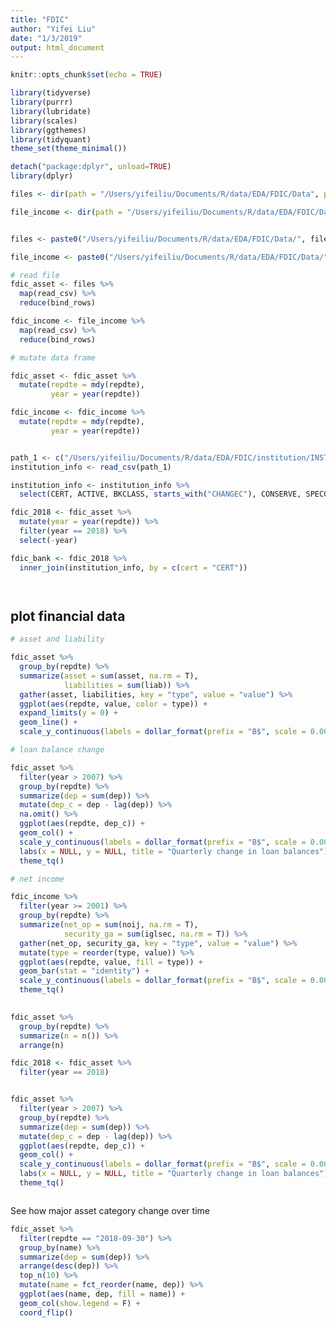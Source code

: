 ```yaml
---
title: "FDIC"
author: "Yifei Liu"
date: "1/3/2019"
output: html_document
---
```


```r
knitr::opts_chunk$set(echo = TRUE)
```

```r
library(tidyverse)
library(purrr)
library(lubridate)
library(scales)
library(ggthemes)
library(tidyquant)
theme_set(theme_minimal())

detach("package:dplyr", unload=TRUE)
library(dplyr)


```


```r
files <- dir(path = "/Users/yifeiliu/Documents/R/data/EDA/FDIC/Data", pattern = "*_Liabilities.csv")

file_income <- dir(path = "/Users/yifeiliu/Documents/R/data/EDA/FDIC/Data", pattern = "*Income_and_Expense.csv")


files <- paste0("/Users/yifeiliu/Documents/R/data/EDA/FDIC/Data/", files)

file_income <- paste0("/Users/yifeiliu/Documents/R/data/EDA/FDIC/Data/", file_income)

# read file
fdic_asset <- files %>%
  map(read_csv) %>%
  reduce(bind_rows)  

fdic_income <- file_income %>%
  map(read_csv) %>%
  reduce(bind_rows) 

# mutate data frame

fdic_asset <- fdic_asset %>% 
  mutate(repdte = mdy(repdte),
         year = year(repdte)) 

fdic_income <- fdic_income %>% 
  mutate(repdte = mdy(repdte),
         year = year(repdte)) 


path_1 <- c("/Users/yifeiliu/Documents/R/data/EDA/FDIC/institution/INSTITUTIONS2.CSV")
institution_info <- read_csv(path_1)

institution_info <- institution_info %>%
  select(CERT, ACTIVE, BKCLASS, starts_with("CHANGEC"), CONSERVE, SPECGRP)

fdic_2018 <- fdic_asset %>% 
  mutate(year = year(repdte)) %>%
  filter(year == 2018) %>%
  select(-year)

fdic_bank <- fdic_2018 %>%
  inner_join(institution_info, by = c(cert = "CERT"))




```


## plot financial data


```r

# asset and liability

fdic_asset %>%
  group_by(repdte) %>%
  summarize(asset = sum(asset, na.rm = T),
            liabilities = sum(liab)) %>%
  gather(asset, liabilities, key = "type", value = "value") %>%
  ggplot(aes(repdte, value, color = type)) +
  expand_limits(y = 0) +
  geom_line() +
  scale_y_continuous(labels = dollar_format(prefix = "B$", scale = 0.000001))

# loan balance change

fdic_asset %>%
  filter(year > 2007) %>%
  group_by(repdte) %>%
  summarize(dep = sum(dep)) %>%
  mutate(dep_c = dep - lag(dep)) %>%
  na.omit() %>%
  ggplot(aes(repdte, dep_c)) +
  geom_col() +
  scale_y_continuous(labels = dollar_format(prefix = "B$", scale = 0.000001)) +
  labs(x = NULL, y = NULL, title = "Quarterly change in loan balances") +
  theme_tq()

# net income 

fdic_income %>%
  filter(year >= 2001) %>%
  group_by(repdte) %>%
  summarize(net_op = sum(noij, na.rm = T),
            security_ga = sum(iglsec, na.rm = T)) %>%
  gather(net_op, security_ga, key = "type", value = "value") %>%
  mutate(type = reorder(type, value)) %>%
  ggplot(aes(repdte, value, fill = type)) +
  geom_bar(stat = "identity") +
  scale_y_continuous(labels = dollar_format(prefix = "B$", scale = 0.000001)) +
  theme_tq()
  

fdic_asset %>%
  group_by(repdte) %>%
  summarize(n = n()) %>%
  arrange(n)

fdic_2018 <- fdic_asset %>%
  filter(year == 2018)


fdic_asset %>%
  filter(year > 2007) %>%
  group_by(repdte) %>%
  summarize(dep = sum(dep)) %>%
  mutate(dep_c = dep - lag(dep)) %>%
  ggplot(aes(repdte, dep_c)) +
  geom_col() +
  scale_y_continuous(labels = dollar_format(prefix = "B$", scale = 0.000001)) +
  labs(x = NULL, y = NULL, title = "Quarterly change in loan balances") +
  theme_tq()



```

See how major asset category change over time

```r
fdic_asset %>%
  filter(repdte == "2018-09-30") %>%
  group_by(name) %>%
  summarize(dep = sum(dep)) %>%
  arrange(desc(dep)) %>%
  top_n(10) %>%
  mutate(name = fct_reorder(name, dep)) %>%
  ggplot(aes(name, dep, fill = name)) +
  geom_col(show.legend = F) +
  coord_flip()
  


```



